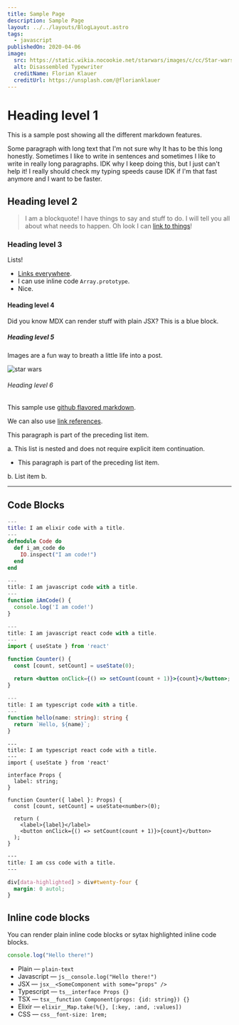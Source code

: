 ```yaml
---
title: Sample Page
description: Sample Page
layout: ../../layouts/BlogLayout.astro
tags:
  - javascript
publishedOn: 2020-04-06
image:
  src: https://static.wikia.nocookie.net/starwars/images/c/cc/Star-wars-logo-new-tall.jpg/revision/latest?cb=20190313021755
  alt: Disassembled Typewriter
  creditName: Florian Klauer
  creditUrl: https://unsplash.com/@florianklauer
---
```


# Heading level 1

This is a sample post showing all the different markdown features.

Some paragraph with long text that I'm not sure why It has to be this long honestly. Sometimes I like to write in sentences and sometimes I like to write in really
long paragraphs. IDK why I keep doing this, but I just can't help it! I really should check my typing speeds cause IDK if I'm that fast anymore and I want to be faster.

## Heading level 2

> I am a blockquote! I have things to say and stuff to do. I will tell you all about what needs to happen. Oh look I can [link to things](https://google.com)!

### Heading level 3

Lists!

- [Links everywhere](https://example.com/links).
- I can use inline code `Array.prototype`.
- Nice.

#### Heading level 4

Did you know MDX can render stuff with plain JSX? This is a blue block.

<div class="bg-blue-500 w-12 h-12 my-12" />

##### Heading level 5

Images are a fun way to breath a little life into a post.

![star wars](https://static.wikia.nocookie.net/starwars/images/c/cc/Star-wars-logo-new-tall.jpg/revision/latest?cb=20190313021755)

###### Heading level 6

This sample use [github flavored markdown](https://github.github.com/gfm/).

We can also use [link references].

[link references]: /url "title"

This paragraph is part of the preceding list item.

a. This list is nested and does not require explicit item
continuation.

- This paragraph is part of the preceding list item.

b. List item b.

---

## Code Blocks

```elixir
---
title: I am elixir code with a title.
---
defmodule Code do
  def i_am_code do
    IO.inspect("I am code!")
  end
end
```

```js
---
title: I am javascript code with a title.
---
function iAmCode() {
  console.log('I am code!')
}
```

```jsx
---
title: I am javascript react code with a title.
---
import { useState } from 'react'

function Counter() {
  const [count, setCount] = useState(0);

  return <button onClick={() => setCount(count + 1)}>{count}</button>;
}
```

```ts
---
title: I am typescript code with a title.
---
function hello(name: string): string {
  return `Hello, ${name}`;
}
```

```tsx
---
title: I am typescript react code with a title.
---
import { useState } from 'react'

interface Props {
  label: string;
}

function Counter({ label }: Props) {
  const [count, setCount] = useState<number>(0);

  return (
    <label>{label}</label>
    <button onClick={() => setCount(count + 1)}>{count}</button>
  );
}
```

```css
---
title: I am css code with a title.
---

div[data-highlighted] > div#twenty-four {
  margin: 0 autol;
}
```

## Inline code blocks

You can render plain inline code blocks or sytax highlighted inline code blocks.

```js
console.log("Hello there!")
```

- Plain — `plain-text`
- Javascript — `js__console.log("Hello there!")`
- JSX — `jsx__<SomeComponent with some="props" />`
- Typescript — `ts__interface Props {}`
- TSX — `tsx__function Component(props: {id: string}) {}`
- Elixir — `elixir__Map.take(%{}, [:key, :and, :values])`
- CSS — `css__font-size: 1rem;`
